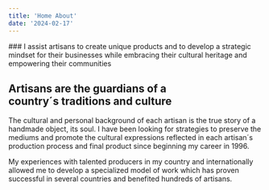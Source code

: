 ```yaml
---
title: 'Home About'
date: '2024-02-17'
---
```

<DivContainer classAddition = 'sm:max-w-xl md:max-w-2xl	lg:max-w-3xl'>
### I assist artisans to create unique products and to develop a strategic mindset for their businesses while embracing their cultural heritage and empowering their communities
</DivContainer>

<DivContainer classAddition="bg-white max-w-full">
  <DivContainer classAddition="max-w-fit">
    <Gallery
      grid={{
        className: 'grid-cols-1 gap-0',
      }} 
      pictures={
        [
          {
            id: 1,
            path: 'home/01_tortugas.jpg',
            alt: 'Tortugas: handcrafts',
            width: 1200,
            height: 330,
          },
          {
            id: 2,
            path: 'home/02_Dani_challap_DSC05891.jpg',
            alt: 'Working with aymara artisans',
            width: 1733,
            height: 1063,
          },
        ]
      }
    />
  </DivContainer>
</DivContainer>
<h2 className="special">Artisans are the guardians of a <br />country´s traditions and culture</h2>

<DivContainer classAddition = 'max-w-xl sm:max-w-xl md:max-w-2xl	lg:max-w-3xl'>
The cultural and personal background of each artisan is the true story of a handmade object, its soul. I have been looking for strategies to preserve the mediums and promote the cultural expressions reflected in each artisan´s production process and final product since beginning my career in 1996. 

My experiences with talented producers in my country and internationally allowed me to develop a specialized model of work which has proven successful in several countries and benefited hundreds of artisans.

<DivContainer classAddition="text-center mt-10 mb-12">
<ReadMore
  href='/about' 
  linkText="About"
/>
</DivContainer>
</DivContainer>

<DivContainer>
  <StatBox />
</DivContainer>